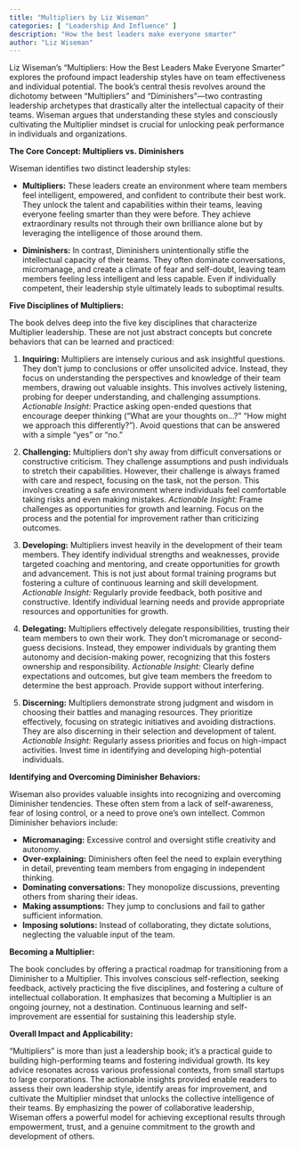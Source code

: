 ```yaml
---
title: "Multipliers by Liz Wiseman"
categories: [ "Leadership And Influence" ]
description: "How the best leaders make everyone smarter"
author: "Liz Wiseman"
---
```

Liz Wiseman's "Multipliers: How the Best Leaders Make Everyone Smarter" explores the profound impact leadership styles have on team effectiveness and individual potential.  The book's central thesis revolves around the dichotomy between "Multipliers" and "Diminishers"—two contrasting leadership archetypes that drastically alter the intellectual capacity of their teams.  Wiseman argues that understanding these styles and consciously cultivating the Multiplier mindset is crucial for unlocking peak performance in individuals and organizations.

**The Core Concept: Multipliers vs. Diminishers**

Wiseman identifies two distinct leadership styles:

* **Multipliers:** These leaders create an environment where team members feel intelligent, empowered, and confident to contribute their best work. They unlock the talent and capabilities within their teams, leaving everyone feeling smarter than they were before.  They achieve extraordinary results not through their own brilliance alone but by leveraging the intelligence of those around them.

* **Diminishers:** In contrast, Diminishers unintentionally stifle the intellectual capacity of their teams. They often dominate conversations, micromanage, and create a climate of fear and self-doubt, leaving team members feeling less intelligent and less capable.  Even if individually competent, their leadership style ultimately leads to suboptimal results.

**Five Disciplines of Multipliers:**

The book delves deep into the five key disciplines that characterize Multiplier leadership.  These are not just abstract concepts but concrete behaviors that can be learned and practiced:

1. **Inquiring:** Multipliers are intensely curious and ask insightful questions.  They don't jump to conclusions or offer unsolicited advice. Instead, they focus on understanding the perspectives and knowledge of their team members, drawing out valuable insights.  This involves actively listening, probing for deeper understanding, and challenging assumptions.  *Actionable Insight:* Practice asking open-ended questions that encourage deeper thinking ("What are your thoughts on...?" "How might we approach this differently?"). Avoid questions that can be answered with a simple "yes" or "no."

2. **Challenging:** Multipliers don't shy away from difficult conversations or constructive criticism. They challenge assumptions and push individuals to stretch their capabilities.  However, their challenge is always framed with care and respect, focusing on the task, not the person. This involves creating a safe environment where individuals feel comfortable taking risks and even making mistakes.  *Actionable Insight:*  Frame challenges as opportunities for growth and learning.  Focus on the process and the potential for improvement rather than criticizing outcomes.

3. **Developing:** Multipliers invest heavily in the development of their team members.  They identify individual strengths and weaknesses, provide targeted coaching and mentoring, and create opportunities for growth and advancement.  This is not just about formal training programs but fostering a culture of continuous learning and skill development. *Actionable Insight:* Regularly provide feedback, both positive and constructive. Identify individual learning needs and provide appropriate resources and opportunities for growth.

4. **Delegating:**  Multipliers effectively delegate responsibilities, trusting their team members to own their work. They don't micromanage or second-guess decisions.  Instead, they empower individuals by granting them autonomy and decision-making power, recognizing that this fosters ownership and responsibility. *Actionable Insight:*  Clearly define expectations and outcomes, but give team members the freedom to determine the best approach.  Provide support without interfering.

5. **Discerning:**  Multipliers demonstrate strong judgment and wisdom in choosing their battles and managing resources. They prioritize effectively, focusing on strategic initiatives and avoiding distractions.  They are also discerning in their selection and development of talent.  *Actionable Insight:*  Regularly assess priorities and focus on high-impact activities.  Invest time in identifying and developing high-potential individuals.


**Identifying and Overcoming Diminisher Behaviors:**

Wiseman also provides valuable insights into recognizing and overcoming Diminisher tendencies.  These often stem from a lack of self-awareness, fear of losing control, or a need to prove one's own intellect.  Common Diminisher behaviors include:

* **Micromanaging:** Excessive control and oversight stifle creativity and autonomy.
* **Over-explaining:**  Diminishers often feel the need to explain everything in detail, preventing team members from engaging in independent thinking.
* **Dominating conversations:**  They monopolize discussions, preventing others from sharing their ideas.
* **Making assumptions:**  They jump to conclusions and fail to gather sufficient information.
* **Imposing solutions:**  Instead of collaborating, they dictate solutions, neglecting the valuable input of the team.

**Becoming a Multiplier:**

The book concludes by offering a practical roadmap for transitioning from a Diminisher to a Multiplier.  This involves conscious self-reflection, seeking feedback, actively practicing the five disciplines, and fostering a culture of intellectual collaboration.  It emphasizes that becoming a Multiplier is an ongoing journey, not a destination.  Continuous learning and self-improvement are essential for sustaining this leadership style.


**Overall Impact and Applicability:**

"Multipliers" is more than just a leadership book; it's a practical guide to building high-performing teams and fostering individual growth.  Its key advice resonates across various professional contexts, from small startups to large corporations.  The actionable insights provided enable readers to assess their own leadership style, identify areas for improvement, and cultivate the Multiplier mindset that unlocks the collective intelligence of their teams.  By emphasizing the power of collaborative leadership, Wiseman offers a powerful model for achieving exceptional results through empowerment, trust, and a genuine commitment to the growth and development of others.

